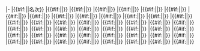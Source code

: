 |-
|{{#if:{{{text|}}}|{{{text}}}|名次}}
|{{#if:{{{m1|}}}|{{Fb3_{{{m1}}}}}|{{Unicode| }}}}
|{{#if:{{{m2|}}}|{{Fb3_{{{m2}}}}}|{{Unicode| }}}}
|{{#if:{{{m3|}}}|{{Fb3_{{{m3}}}}}|{{Unicode| }}}}
|{{#if:{{{m4|}}}|{{Fb3_{{{m4}}}}}|{{Unicode| }}}}
|{{#if:{{{m5|}}}|{{Fb3_{{{m5}}}}}|{{Unicode| }}}}
|{{#if:{{{m6|}}}|{{Fb3_{{{m6}}}}}|{{Unicode| }}}}
|{{#if:{{{m7|}}}|{{Fb3_{{{m7}}}}}|{{Unicode| }}}}
|{{#if:{{{m8|}}}|{{Fb3_{{{m8}}}}}|{{Unicode| }}}}
|{{#if:{{{m9|}}}|{{Fb3_{{{m9}}}}}|{{Unicode| }}}}
|{{#if:{{{m10|}}}|{{Fb3_{{{m10}}}}}|{{Unicode| }}}}
|{{#if:{{{m11|}}}|{{Fb3_{{{m11}}}}}|{{Unicode| }}}}
|{{#if:{{{m12|}}}|{{Fb3_{{{m12}}}}}|{{Unicode| }}}}
|{{#if:{{{m13|}}}|{{Fb3_{{{m13}}}}}|{{Unicode| }}}}
|{{#if:{{{m14|}}}|{{Fb3_{{{m14}}}}}|{{Unicode| }}}}
|{{#if:{{{m15|}}}|{{Fb3_{{{m15}}}}}|{{Unicode| }}}}
|{{#if:{{{m16|}}}|{{Fb3_{{{m16}}}}}|{{Unicode| }}}}
|{{#if:{{{m17|}}}|{{Fb3_{{{m17}}}}}|{{Unicode| }}}}
|{{#if:{{{m18|}}}|{{Fb3_{{{m18}}}}}|{{Unicode| }}}}
|{{#if:{{{m19|}}}|{{Fb3_{{{m19}}}}}|{{Unicode| }}}}
|{{#if:{{{m20|}}}|{{Fb3_{{{m20}}}}}|{{Unicode| }}}}
|{{#if:{{{m21|}}}|{{Fb3_{{{m21}}}}}|{{Unicode| }}}}
|{{#if:{{{m22|}}}|{{Fb3_{{{m22}}}}}|{{Unicode| }}}}
|{{#if:{{{m23|}}}|{{Fb3_{{{m23}}}}}|{{Unicode| }}}}
|{{#if:{{{m24|}}}|{{Fb3_{{{m24}}}}}|{{Unicode| }}}}
|{{#if:{{{m25|}}}|{{Fb3_{{{m25}}}}}|{{Unicode| }}}}
|{{#if:{{{m26|}}}|{{Fb3_{{{m26}}}}}|{{Unicode| }}}}
|{{#if:{{{m27|}}}|{{Fb3_{{{m27}}}}}|{{Unicode| }}}}
|{{#if:{{{m28|}}}|{{Fb3_{{{m28}}}}}|{{Unicode| }}}}
|{{#if:{{{m29|}}}|{{Fb3_{{{m29}}}}}|{{Unicode| }}}}
|{{#if:{{{m30|}}}|{{Fb3_{{{m30}}}}}|{{Unicode| }}}}
|{{#if:{{{m31|}}}|{{Fb3_{{{m31}}}}}|{{Unicode| }}}}
|{{#if:{{{m32|}}}|{{Fb3_{{{m32}}}}}|{{Unicode| }}}}
|{{#if:{{{m33|}}}|{{Fb3_{{{m33}}}}}|{{Unicode| }}}}
|{{#if:{{{m34|}}}|{{Fb3_{{{m34}}}}}|{{Unicode| }}}}
|{{#if:{{{m35|}}}|{{Fb3_{{{m35}}}}}|{{Unicode| }}}}
|{{#if:{{{m36|}}}|{{Fb3_{{{m36}}}}}|{{Unicode| }}}}
|{{#if:{{{m37|}}}|{{Fb3_{{{m37}}}}}|{{Unicode| }}}}
|{{#if:{{{m38|}}}|{{Fb3_{{{m38}}}}}|{{Unicode| }}}}
|{{#if:{{{m39|}}}|{{Fb3_{{{m39}}}}}|{{Unicode| }}}}
|{{#if:{{{m40|}}}|{{Fb3_{{{m40}}}}}|{{Unicode| }}}}
|{{#if:{{{m41|}}}|{{Fb3_{{{m41}}}}}|{{Unicode| }}}}
|{{#if:{{{m42|}}}|{{Fb3_{{{m42}}}}}|{{Unicode| }}}}
|{{#if:{{{m43|}}}|{{Fb3_{{{m43}}}}}|{{Unicode| }}}}
|{{#if:{{{m44|}}}|{{Fb3_{{{m44}}}}}|{{Unicode| }}}}
|{{#if:{{{m45|}}}|{{Fb3_{{{m45}}}}}|{{Unicode| }}}}
|{{#if:{{{m46|}}}|{{Fb3_{{{m46}}}}}|{{Unicode| }}}}
<noinclude>
<!-- Add categories and interwikis to the /doc subpage, not here! -->
</noinclude>
